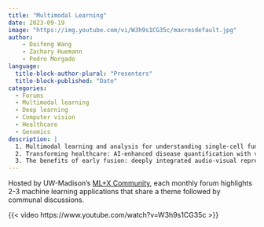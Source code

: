 ```yaml
---
title: "Multimodal Learning"
date: 2023-09-19
image: "https://img.youtube.com/vi/W3h9s1CG35c/maxresdefault.jpg"
author:
    - Daifeng Wang
    - Zachary Huemann
    - Pedro Morgado
language: 
  title-block-author-plural: "Presenters"
  title-block-published: "Date"
categories:
  - Forums
  - Multimodal learning
  - Deep learning
  - Computer vision
  - Healthcare
  - Genomics
description: |
  1. Multimodal learning and analysis for understanding single-cell functional genomics in brains and brain diseases, Daifeng Wang<br>
  2. Transforming healthcare: AI-enhanced disease quantification with vision-language models, Zachary Huemann<br>
  3. The benefits of early fusion: deeply integrated audio-visual representation learning, Pedro Morgado
---
```


Hosted by UW-Madison's [ML+X Community](https://datascience.wisc.edu/ml-community), each monthly forum highlights 2-3 machine learning applications that share a theme followed by communal discussions.

{{< video https://www.youtube.com/watch?v=W3h9s1CG35c >}}
